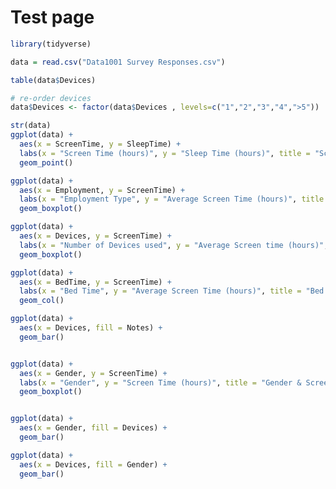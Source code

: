 # Test page

```r
library(tidyverse)
```


```r

data = read.csv("Data1001 Survey Responses.csv")

table(data$Devices)

# re-order devices
data$Devices <- factor(data$Devices , levels=c("1","2","3","4",">5"))

str(data)
ggplot(data) +
  aes(x = ScreenTime, y = SleepTime) +
  labs(x = "Screen Time (hours)", y = "Sleep Time (hours)", title = "Screen Time & Sleep Time") +
  geom_point()

ggplot(data) +
  aes(x = Employment, y = ScreenTime) +
  labs(x = "Employment Type", y = "Average Screen Time (hours)", title = "Screen time & Employment Type") +
  geom_boxplot()

ggplot(data) +
  aes(x = Devices, y = ScreenTime) +
  labs(x = "Number of Devices used", y = "Average Screen time (hours)", title = "Screen time & Number of Devices used") +
  geom_boxplot()

ggplot(data) +
  aes(x = BedTime, y = ScreenTime) +
  labs(x = "Bed Time", y = "Average Screen Time (hours)", title = "Bed Time and Screen Time") +
  geom_col()

ggplot(data) +
  aes(x = Devices, fill = Notes) +
  geom_bar()


ggplot(data) +
  aes(x = Gender, y = ScreenTime) +
  labs(x = "Gender", y = "Screen Time (hours)", title = "Gender & Screen Time") +
  geom_boxplot()


ggplot(data) + 
  aes(x = Gender, fill = Devices) +
  geom_bar()

ggplot(data) +
  aes(x = Devices, fill = Gender) +
  geom_bar()

```

